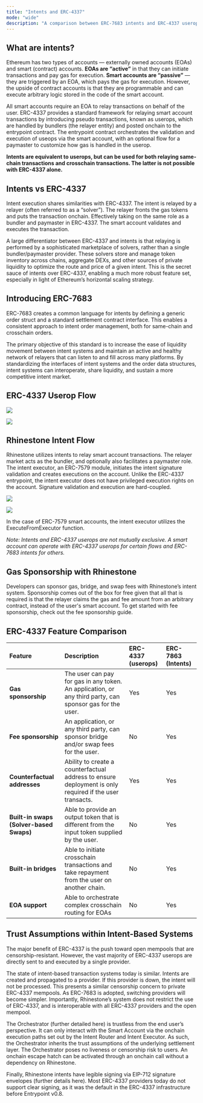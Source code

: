 ```yaml
---
title: "Intents and ERC-4337"
mode: "wide"
description: "A comparison between ERC-7683 intents and ERC-4337 userops to better understand Rhinestone's transaction infrastructure"
---
```


## What are intents?

Ethereum has two types of accounts — externally owned accounts (EOAs) and smart (contract) accounts. **EOAs are “active”** in that they can initiate transactions and pay gas for execution. **Smart accounts are “passive”** — they are triggered by an EOA, which pays the gas for execution. However, the upside of contract accounts is that they are programmable and can execute arbitrary logic stored in the code of the smart account.

All smart accounts require an EOA to relay transactions on behalf of the user. ERC-4337 provides a standard framework for relaying smart account transactions by introducing pseudo transactions, known as userops, which are handled by bundlers (the relayer entity) and posted onchain to the entrypoint contract. The entrypoint contract orchestrates the validation and execution of useops via the smart account, with an optional flow for a paymaster to customize how gas is handled in the userop.

**Intents are equivalent to userops, but can be used for both relaying same-chain transactions and crosschain transactions. The latter is not possible with ERC-4337 alone.**

## Intents vs ERC-4337

Intent execution shares similarities with ERC-4337. The intent is relayed by a relayer (often referred to as a “solver”). The relayer fronts the gas tokens and puts the transaction onchain. Effectively taking on the same role as a bundler and paymaster in ERC-4337. The smart account validates and executes the transaction.

A large differentiator between ERC-4337 and intents is that relaying is performed by a sophisticated marketplace of solvers, rather than a single bundler/paymaster provider. These solvers store and manage token inventory across chains, aggregate DEXs, and other sources of private liquidity to optimize the route and price of a given intent. This is the secret sauce of intents over ERC-4337, enabling a much more robust feature set, especially in light of Ethereum’s horizontal scaling strategy.  

## Introducing ERC-7683

ERC-7683 creates a common language for intents by defining a generic order struct and a standard settlement contract interface. This enables a consistent approach to intent order management, both for same-chain and crosschain orders. 

The primary objective of this standard is to increase the ease of liquidity movement between intent systems and maintain an active and healthy network of relayers that can listen to and fill across many platforms. By standardizing the interfaces of intent systems and the order data structures, intent systems can interoperate, share liquidity, and sustain a more competitive intent market. 

## ERC-4337 Userop Flow

<img
  className="block dark:hidden"
  src="/images/erc_4337_flow_light.png"
/>

<img
  className="hidden dark:block"
  src="/images/erc_4337_flow_dark.png"
/>

## Rhinestone Intent Flow

Rhinestone utilizes intents to relay smart account transactions. The relayer market acts as the bundler, and optionally also facilitates a paymaster role. The intent executor, an ERC-7579 module, initiates the intent signature validation and creates executions on the account. Unlike the ERC-4337 entrypoint, the intent executor does not have privileged execution rights on the account. Signature validation and execution are hard-coupled. 

<img
  className="block dark:hidden"
  src="/images/intent_flow_light.png"
/>

<img
  className="hidden dark:block"
  src="/images/intent_flow_dark.png"
/>

In the case of ERC-7579 smart accounts, the intent executor utilizes the ExecuteFromExecutor function. 

_Note: Intents and ERC-4337 userops are not mutually exclusive. A smart account can operate with ERC-4337 userops for certain flows and ERC-7683 intents for others._

## Gas Sponsorship with Rhinestone

Developers can sponsor gas, bridge, and swap fees with Rhinestone’s intent system. Sponsorship comes out of the box for free given that all that is required is that the relayer claims the gas and fee amount from an arbitrary contract, instead of the user's smart account.
To get started with fee sponsorship, check out the fee sponsorship guide.

## ERC-4337 Feature Comparison

| Feature | Description | ERC-4337 (userops) | ERC-7863 (Intents) |
| :--- | :--- | :--- | :--- |
| **Gas sponsorship** | The user can pay for gas in any token. An application, or any third party, can sponsor gas for the user. | Yes | Yes |
| **Fee sponsorship** | An application, or any third party, can sponsor bridge and/or swap fees for the user. | No | Yes |
| **Counterfactual addresses** | Ability to create a counterfactual address to ensure deployment is only required if the user transacts. | Yes | Yes |
| **Built-in swaps (Solver-based Swaps)** | Able to provide an output token that is different from the input token supplied by the user. | No | Yes |
| **Built-in bridges** | Able to initiate crosschain transactions and take repayment from the user on another chain. | No | Yes |
| **EOA support** | Able to orchestrate complex crosschain routing for EOAs | No | Yes |

## Trust Assumptions within Intent-Based Systems

The major benefit of ERC-4337 is the push toward open mempools that are censorship-resistant. However, the vast majority of ERC-4337 userops are directly sent to and executed by a single provider. 

The state of intent-based transaction systems today is similar. Intents are created and propagated to a provider. If this provider is down, the intent will not be processed. This presents a similar censorship concern to private ERC-4337 mempools. As ERC-7683 is adopted, switching providers will become simpler. Importantly, Rhinestone’s system does not restrict the use of ERC-4337, and is interoperable with all ERC-4337 providers and the open mempool. 

The Orchestrator (further detailed here) is trustless from the end user’s perspective. It can only interact with the Smart Account via the onchain execution paths set out by the Intent Router and Intent Executor. As such, the Orchestrator inherits the trust assumptions of the underlying settlement layer. The Orchestrator poses no liveness or censorship risk to users. An onchain escape hatch can be activated through an onchain call without a dependency on Rhinestone.

Finally, Rhinestone intents have legible signing via EIP-712 signature envelopes (further details here). Most ERC-4337 providers today do not support clear signing, as it was the default in the ERC-4337 infrastructure before Entrypoint v0.8.

